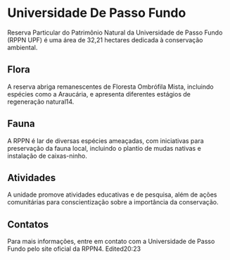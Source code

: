 # Universidade De Passo Fundo

Reserva Particular do Patrimônio Natural da Universidade de Passo Fundo (RPPN UPF) é uma área de 32,21 hectares dedicada à conservação ambiental.

## Flora

A reserva abriga remanescentes de Floresta Ombrófila Mista, incluindo espécies como a Araucária, e apresenta diferentes estágios de regeneração natural14.

## Fauna

A RPPN é lar de diversas espécies ameaçadas, com iniciativas para preservação da fauna local, incluindo o plantio de mudas nativas e instalação de caixas-ninho.

## Atividades

A unidade promove atividades educativas e de pesquisa, além de ações comunitárias para conscientização sobre a importância da conservação.

## Contatos

Para mais informações, entre em contato com a Universidade de Passo Fundo pelo site oficial da RPPN4.
Edited20:23